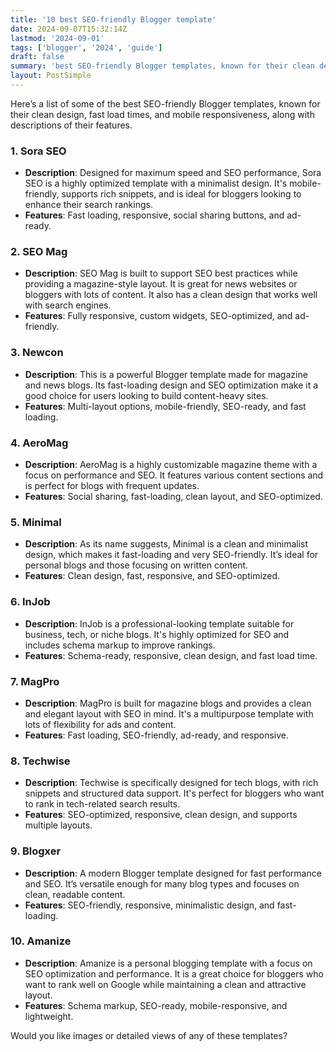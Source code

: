 ```yaml
---
title: '10 best SEO-friendly Blogger template'
date: 2024-09-07T15:32:14Z
lastmod: '2024-09-01'
tags: ['blogger', '2024', 'guide']
draft: false
summary: 'best SEO-friendly Blogger templates, known for their clean design, fast load times, and mobile responsiveness, along with descriptions of their features.'
layout: PostSimple
---
```


Here’s a list of some of the best SEO-friendly Blogger templates, known for their clean design, fast load times, and mobile responsiveness, along with descriptions of their features.

### 1. **Sora SEO**
   - **Description**: Designed for maximum speed and SEO performance, Sora SEO is a highly optimized template with a minimalist design. It's mobile-friendly, supports rich snippets, and is ideal for bloggers looking to enhance their search rankings.
   - **Features**: Fast loading, responsive, social sharing buttons, and ad-ready.

### 2. **SEO Mag**
   - **Description**: SEO Mag is built to support SEO best practices while providing a magazine-style layout. It is great for news websites or bloggers with lots of content. It also has a clean design that works well with search engines.
   - **Features**: Fully responsive, custom widgets, SEO-optimized, and ad-friendly.

### 3. **Newcon**
   - **Description**: This is a powerful Blogger template made for magazine and news blogs. Its fast-loading design and SEO optimization make it a good choice for users looking to build content-heavy sites.
   - **Features**: Multi-layout options, mobile-friendly, SEO-ready, and fast loading.

### 4. **AeroMag**
   - **Description**: AeroMag is a highly customizable magazine theme with a focus on performance and SEO. It features various content sections and is perfect for blogs with frequent updates.
   - **Features**: Social sharing, fast-loading, clean layout, and SEO-optimized.

### 5. **Minimal**
   - **Description**: As its name suggests, Minimal is a clean and minimalist design, which makes it fast-loading and very SEO-friendly. It’s ideal for personal blogs and those focusing on written content.
   - **Features**: Clean design, fast, responsive, and SEO-optimized.

### 6. **InJob**
   - **Description**: InJob is a professional-looking template suitable for business, tech, or niche blogs. It's highly optimized for SEO and includes schema markup to improve rankings.
   - **Features**: Schema-ready, responsive, clean design, and fast load time.

### 7. **MagPro**
   - **Description**: MagPro is built for magazine blogs and provides a clean and elegant layout with SEO in mind. It's a multipurpose template with lots of flexibility for ads and content.
   - **Features**: Fast loading, SEO-friendly, ad-ready, and responsive.

### 8. **Techwise**
   - **Description**: Techwise is specifically designed for tech blogs, with rich snippets and structured data support. It's perfect for bloggers who want to rank in tech-related search results.
   - **Features**: SEO-optimized, responsive, clean design, and supports multiple layouts.

### 9. **Blogxer**
   - **Description**: A modern Blogger template designed for fast performance and SEO. It’s versatile enough for many blog types and focuses on clean, readable content.
   - **Features**: SEO-friendly, responsive, minimalistic design, and fast-loading.

### 10. **Amanize**
   - **Description**: Amanize is a personal blogging template with a focus on SEO optimization and performance. It is a great choice for bloggers who want to rank well on Google while maintaining a clean and attractive layout.
   - **Features**: Schema markup, SEO-ready, mobile-responsive, and lightweight.

Would you like images or detailed views of any of these templates?
